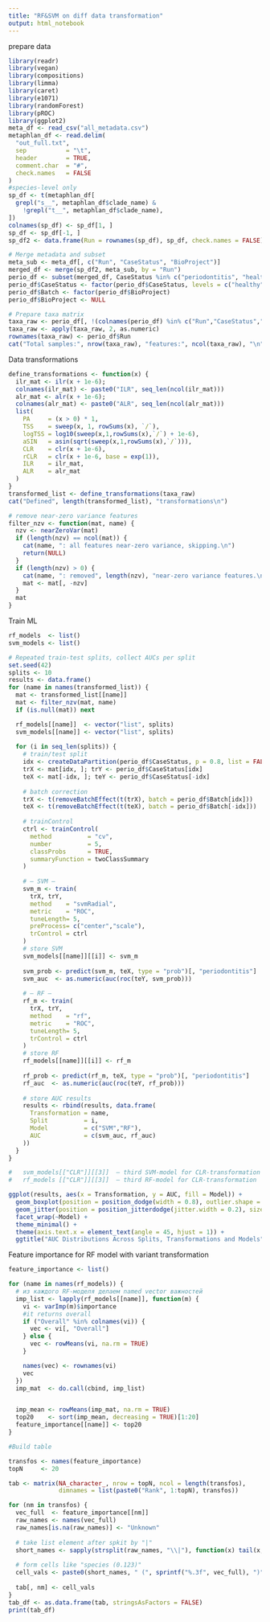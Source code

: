 ```yaml
---
title: "RF&SVM on diff data transformation"
output: html_notebook
---
```



prepare data
```r
library(readr)
library(vegan)
library(compositions)
library(limma)
library(caret)
library(e1071)
library(randomForest)
library(pROC)
library(ggplot2)
meta_df <- read_csv("all_metadata.csv")
metaphlan_df <- read.delim(
  "out_full.txt",
  sep           = "\t",
  header        = TRUE,
  comment.char  = "#",
  check.names   = FALSE
)
#species-level only
sp_df <- t(metaphlan_df[
  grepl("s__", metaphlan_df$clade_name) &
    !grepl("t__", metaphlan_df$clade_name),
])
colnames(sp_df) <- sp_df[1, ]
sp_df <- sp_df[-1, ]
sp_df2 <- data.frame(Run = rownames(sp_df), sp_df, check.names = FALSE)

# Merge metadata and subset
meta_sub <- meta_df[, c("Run", "CaseStatus", "BioProject")]
merged_df <- merge(sp_df2, meta_sub, by = "Run")
perio_df <- subset(merged_df, CaseStatus %in% c("periodontitis", "healthy"))
perio_df$CaseStatus <- factor(perio_df$CaseStatus, levels = c("healthy", "periodontitis"))
perio_df$Batch <- factor(perio_df$BioProject)
perio_df$BioProject <- NULL

# Prepare taxa matrix
taxa_raw <- perio_df[, !(colnames(perio_df) %in% c("Run","CaseStatus","Batch"))]
taxa_raw <- apply(taxa_raw, 2, as.numeric)
rownames(taxa_raw) <- perio_df$Run
cat("Total samples:", nrow(taxa_raw), "features:", ncol(taxa_raw), "\n")
```
Data transformations 

```r

define_transformations <- function(x) {
  ilr_mat <- ilr(x + 1e-6);
  colnames(ilr_mat) <- paste0("ILR", seq_len(ncol(ilr_mat)))
  alr_mat <- alr(x + 1e-6);
  colnames(alr_mat) <- paste0("ALR", seq_len(ncol(alr_mat)))
  list(
    PA     = (x > 0) * 1,
    TSS    = sweep(x, 1, rowSums(x), `/`),
    logTSS = log10(sweep(x,1,rowSums(x),`/`) + 1e-6),
    aSIN   = asin(sqrt(sweep(x,1,rowSums(x),`/`))),
    CLR    = clr(x + 1e-6),
    rCLR   = clr(x + 1e-6, base = exp(1)),
    ILR    = ilr_mat,
    ALR    = alr_mat
  )
}
transformed_list <- define_transformations(taxa_raw)
cat("Defined", length(transformed_list), "transformations\n")

# remove near-zero variance features
filter_nzv <- function(mat, name) {
  nzv <- nearZeroVar(mat)
  if (length(nzv) == ncol(mat)) {
    cat(name, ": all features near-zero variance, skipping.\n")
    return(NULL)
  }
  if (length(nzv) > 0) {
    cat(name, ": removed", length(nzv), "near-zero variance features.\n")
    mat <- mat[, -nzv]
  }
  mat
}
```
Train ML
```r
rf_models  <- list()
svm_models <- list()

# Repeated train-test splits, collect AUCs per split
set.seed(42)
splits <- 10
results <- data.frame()
for (name in names(transformed_list)) {
  mat <- transformed_list[[name]]
  mat <- filter_nzv(mat, name)
  if (is.null(mat)) next

  rf_models[[name]]  <- vector("list", splits)
  svm_models[[name]] <- vector("list", splits)
  
  for (i in seq_len(splits)) {
    # train/test split
    idx <- createDataPartition(perio_df$CaseStatus, p = 0.8, list = FALSE)
    trX <- mat[idx, ]; trY <- perio_df$CaseStatus[idx]
    teX <- mat[-idx, ]; teY <- perio_df$CaseStatus[-idx]
    
    # batch correction
    trX <- t(removeBatchEffect(t(trX), batch = perio_df$Batch[idx]))
    teX <- t(removeBatchEffect(t(teX), batch = perio_df$Batch[-idx]))
    
    # trainControl
    ctrl <- trainControl(
      method          = "cv",
      number          = 5,
      classProbs      = TRUE,
      summaryFunction = twoClassSummary
    )
    
    # — SVM —
    svm_m <- train(
      trX, trY, 
      method    = "svmRadial",
      metric    = "ROC",
      tuneLength= 5,
      preProcess= c("center","scale"),
      trControl = ctrl
    )
    # store SVM
    svm_models[[name]][[i]] <- svm_m
    
    svm_prob <- predict(svm_m, teX, type = "prob")[, "periodontitis"]
    svm_auc  <- as.numeric(auc(roc(teY, svm_prob)))
    
    # — RF —
    rf_m <- train(
      trX, trY,
      method    = "rf",
      metric    = "ROC",
      tuneLength= 5,
      trControl = ctrl
    )
    # store RF
    rf_models[[name]][[i]] <- rf_m
    
    rf_prob <- predict(rf_m, teX, type = "prob")[, "periodontitis"]
    rf_auc  <- as.numeric(auc(roc(teY, rf_prob)))
    
    # store AUC results
    results <- rbind(results, data.frame(
      Transformation = name,
      Split          = i,
      Model          = c("SVM","RF"),
      AUC            = c(svm_auc, rf_auc)
    ))
  }
}

#   svm_models[["CLR"]][[3]]  — third SVM-model for CLR-transformation
#   rf_models [["CLR"]][[3]]  — third RF-model for CLR-transformation


```
```r
ggplot(results, aes(x = Transformation, y = AUC, fill = Model)) +
  geom_boxplot(position = position_dodge(width = 0.8), outlier.shape = NA) +
  geom_jitter(position = position_jitterdodge(jitter.width = 0.2), size = 1, alpha = 0.7) +
  facet_wrap(~Model) +
  theme_minimal() +
  theme(axis.text.x = element_text(angle = 45, hjust = 1)) +
  ggtitle("AUC Distributions Across Splits, Transformations and Models")

```


Feature importance for RF model with variant transformation

```r
feature_importance <- list()

for (name in names(rf_models)) {
  # из каждого RF-моделя делаем named vector важностей
  imp_list <- lapply(rf_models[[name]], function(m) {
    vi <- varImp(m)$importance
    #it returns overall 
    if ("Overall" %in% colnames(vi)) {
      vec <- vi[, "Overall"]
    } else {
      vec <- rowMeans(vi, na.rm = TRUE)
    }

    names(vec) <- rownames(vi)
    vec
  })
  imp_mat  <- do.call(cbind, imp_list)


  imp_mean <- rowMeans(imp_mat, na.rm = TRUE)
  top20    <- sort(imp_mean, decreasing = TRUE)[1:20]
  feature_importance[[name]] <- top20
}

#Build table

transfos <- names(feature_importance)
topN     <- 20

tab <- matrix(NA_character_, nrow = topN, ncol = length(transfos),
              dimnames = list(paste0("Rank", 1:topN), transfos))

for (nm in transfos) {
  vec_full  <- feature_importance[[nm]]
  raw_names <- names(vec_full)
  raw_names[is.na(raw_names)] <- "Unknown"
  
  # take list element after spkit by "|"
  short_names <- sapply(strsplit(raw_names, "\\|"), function(x) tail(x, 1))
  
  # form cells like "species (0.123)"
  cell_vals <- paste0(short_names, " (", sprintf("%.3f", vec_full), ")")
  
  tab[, nm] <- cell_vals
}
tab_df <- as.data.frame(tab, stringsAsFactors = FALSE)
print(tab_df)



```


